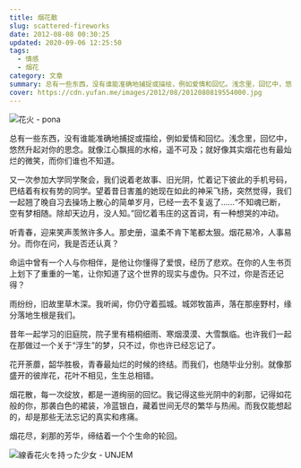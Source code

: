 ```yaml
---
title: 烟花散
slug: scattered-fireworks
date: 2012-08-08 00:30:25
updated: 2020-09-06 12:25:50
tags:
  - 情感
  - 烟花
category: 文章
summary: 总有一些东西，没有谁能准确地捕捉或描绘，例如爱情和回忆。浅念里，回忆中，悠然升起对你的思念。就像江心飘摇的水榕，遥不可及；就好像其实烟花也有最灿烂的微笑，而你们谁也不知道。
cover: https://cdn.yufan.me/images/2012/08/2012080819554000.jpg
---
```


![花火 - pona](https://cdn.yufan.me/images/2012/08/2012080819561600.jpg)

<MusicPlayer netease={496869422} />

总有一些东西，没有谁能准确地捕捉或描绘，例如爱情和回忆。浅念里，回忆中，悠然升起对你的思念。就像江心飘摇的水榕，遥不可及；就好像其实烟花也有最灿烂的微笑，而你们谁也不知道。

又一次参加大学同学聚会，我们说着老故事、旧光阴，忙着记下彼此的手机号码，巴结着有权有势的同学。望着昔日害羞的她现在如此的神采飞扬，突然觉得，我们一起翘了晚自习去操场上散心的简单岁月，已经一去不复返了……“不知魂已断，空有梦相随。除却天边月，没人知。”回忆着韦庄的这首词，有一种想哭的冲动。

听青春，迎来笑声羡煞许多人。那史册，温柔不肯下笔都太狠。烟花易冷，人事易分。而你在问，我是否还认真？

命运中曾有一个人与你相伴，是他让你懂得了爱恨，经历了悲欢。在你的人生书页上划下了重重的一笔，让你知道了这个世界的现实与虚伪。只不过，你是否还记得？

雨纷纷，旧故里草木深。我听闻，你仍守着孤城。城郊牧笛声，落在那座野村，缘分落地生根是我们。

昔年一起学习的旧庭院，院子里有梧桐细雨、寒烟漠漠、大雪飘临。也许我们一起在那做过一个关于“浮生”的梦，只不过，你也许已经忘记了。

花开荼蘼，韶华胜极，青春最灿烂的时候的终结。而我们，也随毕业分别。就像那盛开的彼岸花，花叶不相见，生生总相错。

烟花散，每一次绽放，都是一道绚丽的回忆。我记得这些光阴中的刹那，记得如花般的你，那袭白色的裙装，冷蓝银白，藏着世间无尽的繁华与热闹。而我仅能想起的，却是那些无法忘记的真实和疼痛。

烟花尽，刹那的芳华，缔结着一个个生命的轮回。

![線香花火を持った少女 - UNJEM](https://cdn.yufan.me/images/2012/08/2012080819562000.jpg)
